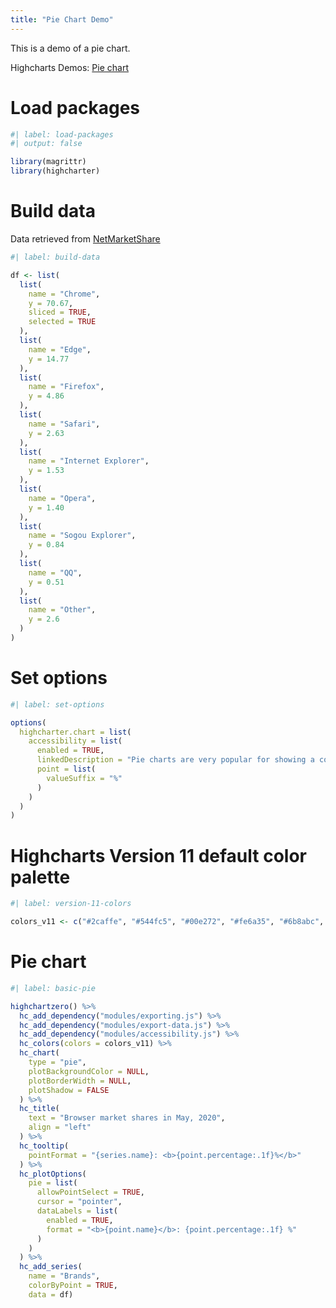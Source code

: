 ```yaml
---
title: "Pie Chart Demo"
---
```


This is a demo of a pie chart.

Highcharts Demos: [Pie chart](https://www.highcharts.com/demo/pie-basic)

# Load packages

```r
#| label: load-packages
#| output: false

library(magrittr)
library(highcharter)
```

# Build data

Data retrieved from [NetMarketShare](https://netmarketshare.com)

```r
#| label: build-data

df <- list(
  list(
    name = "Chrome",
    y = 70.67,
    sliced = TRUE,
    selected = TRUE
  ),
  list(
    name = "Edge",
    y = 14.77
  ),
  list(
    name = "Firefox",
    y = 4.86
  ),
  list(
    name = "Safari",
    y = 2.63
  ),
  list(
    name = "Internet Explorer",
    y = 1.53
  ),
  list(
    name = "Opera",
    y = 1.40
  ),
  list(
    name = "Sogou Explorer",
    y = 0.84
  ),
  list(
    name = "QQ",
    y = 0.51
  ),
  list(
    name = "Other",
    y = 2.6
  )
)
```

# Set options

```r
#| label: set-options

options(
  highcharter.chart = list(
    accessibility = list(
      enabled = TRUE,
      linkedDescription = "Pie charts are very popular for showing a compact overview of a composition or comparison. While they can be harder to read than column charts, they remain a popular choice for small datasets.",
      point = list(
        valueSuffix = "%"
      )
    )
  )
)
```

# Highcharts Version 11 default color palette

```r
#| label: version-11-colors

colors_v11 <- c("#2caffe", "#544fc5", "#00e272", "#fe6a35", "#6b8abc", "#d568fb", "#2ee0ca", "#fa4b42", "#feb56a", "#91e8e1")
```

# Pie chart

```r
#| label: basic-pie

highchartzero() %>% 
  hc_add_dependency("modules/exporting.js") %>% 
  hc_add_dependency("modules/export-data.js") %>% 
  hc_add_dependency("modules/accessibility.js") %>% 
  hc_colors(colors = colors_v11) %>% 
  hc_chart(
    type = "pie",
    plotBackgroundColor = NULL,
    plotBorderWidth = NULL,
    plotShadow = FALSE
  ) %>% 
  hc_title(
    text = "Browser market shares in May, 2020",
    align = "left"
  ) %>% 
  hc_tooltip(
    pointFormat = "{series.name}: <b>{point.percentage:.1f}%</b>"
  ) %>% 
  hc_plotOptions(
    pie = list(
      allowPointSelect = TRUE,
      cursor = "pointer",
      dataLabels = list(
        enabled = TRUE,
        format = "<b>{point.name}</b>: {point.percentage:.1f} %"
      )
    )
  ) %>% 
  hc_add_series(
    name = "Brands",
    colorByPoint = TRUE,
    data = df)
```
